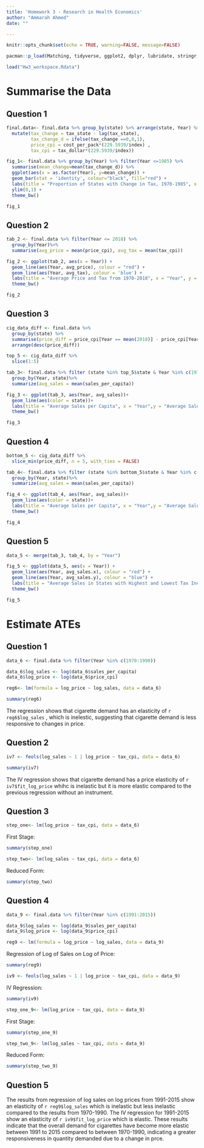 ```yaml
---
title: 'Homework 3 - Research in Health Economics'
author: "Ammarah Ahmed"
date: ""

---
```


```{r=setup, include=FALSE}
knitr::opts_chunk$set(echo = TRUE, warning=FALSE, message=FALSE)

pacman::p_load(Matching, tidyverse, ggplot2, dplyr, lubridate, stringr, readxl, readr, data.table, gdata, scales, kableExtra, modelsummary, fixest, imputeTS)
```

```r
load("Hw3_workspace.Rdata")
```

# Summarise the Data

## Question 1

```r
final.data<- final.data %>% group_by(state) %>% arrange(state, Year) %>%
  mutate(tax_change = tax_state - lag(tax_state),
         tax_change_d = ifelse(tax_change ==0,0,1),
         price_cpi = cost_per_pack*(229.5939/index) ,
         tax_cpi = tax_dollar*(229.5939/index)) 
```


```r
fig_1<- final.data %>% group_by(Year) %>% filter(Year <=1985) %>%
  summarise(mean_change=mean(tax_change_d)) %>% 
  ggplot(aes(x = as.factor(Year), y=mean_change)) + 
  geom_bar(stat = 'identity', colour="black", fill="red") + 
  labs(title = "Proportion of States with Change in Tax, 1970-1985", x = "Year", y = "Proportion of States") +
  ylim(0,1) +
  theme_bw()
```

```r
fig_1
```

## Question 2

```r
tab_2 <- final.data %>% filter(Year <= 2018) %>% 
  group_by(Year)%>%
  summarise(avg_price = mean(price_cpi), avg_tax = mean(tax_cpi))
```
```r
fig_2 <- ggplot(tab_2, aes(x = Year)) + 
  geom_line(aes(Year, avg_price), colour = "red") + 
  geom_line(aes(Year, avg_tax), colour = 'blue') +
  labs(title = "Average Price and Tax from 1970-2018", x = "Year", y = "Average Price and Tax") +
  theme_bw()
```

```r
fig_2
```

## Question 3

```r
cig_data_diff <- final.data %>%
  group_by(state) %>%
  summarise(price_diff = price_cpi[Year == mean(2018)] - price_cpi[Year == mean(1970)]) %>%
  arrange(desc(price_diff))
```
```r
top_5 <- cig_data_diff %>%
  slice(1:5)
```
```r
tab_3<- final.data %>% filter (state %in% top_5$state & Year %in% c(1970:2018))%>% 
  group_by(Year, state)%>% 
  summarize(avg_sales = mean(sales_per_capita))
```
```r
fig_3 <- ggplot(tab_3, aes(Year, avg_sales))+
  geom_line(aes(color = state))+
  labs(title = "Average Sales per Capita", x = "Year",y = "Average Sales per Capita")+
  theme_bw()
```

```r
fig_3
```

## Question 4

```r
bottom_5 <- cig_data_diff %>%
  slice_min(price_diff, n = 5, with_ties = FALSE)
```
```r
tab_4<- final.data %>% filter (state %in% bottom_5$state & Year %in% c(1970:2018))%>% 
  group_by(Year, state)%>% 
  summarize(avg_sales = mean(sales_per_capita))
```
```r
fig_4 <- ggplot(tab_4, aes(Year, avg_sales))+
  geom_line(aes(color = state))+
  labs(title = "Average Sales per Capita", x = "Year",y = "Average Sales per Capita")+
  theme_bw()
```

```r
fig_4
```

## Question 5

```r
data_5 <- merge(tab_3, tab_4, by = "Year")
```
```r
fig_5 <- ggplot(data_5, aes(x = Year)) +
  geom_line(aes(Year, avg_sales.x), colour = "red") +
  geom_line(aes(Year, avg_sales.y), colour = "blue") +
  labs(title = "Average Sales in States with Highest and Lowest Tax Increase", x = "Year", y = "Average Sales per Capita") +
  theme_bw()
```

```r
fig_5
```

# Estimate ATEs

## Question 1 
```r
data_6 <- final.data %>% filter(Year %in% c(1970:1990))
```
```r
data_6$log_sales <- log(data_6$sales_per_capita)
data_6$log_price <- log(data_6$price_cpi)

```
```r
reg6<- lm(formula = log_price ~ log_sales, data = data_6)
```
```r
summary(reg6)
```

The regression shows that cigarette demand has an elasticity of `r reg6$log_sales` , which is inelestic, suggesting that cigarette demand is less responsive to changes in price.

## Question 2

```r
iv7 <- feols(log_sales ~ 1 | log_price ~ tax_cpi, data = data_6)
```
```r
summary(iv7)
```
The IV regression shows that cigarette demand has a price elasticity of `r iv7$fit_log_price` whihc is inelastic but it is more elastic compared to the previous regression without an instrument. 

## Question 3

```r
step_one<- lm(log_price ~ tax_cpi, data = data_6)
```

First Stage: 
```r
summary(step_one)
```

```r
step_two<- lm(log_sales ~ tax_cpi, data = data_6)
```

Reduced Form:
```r
summary(step_two)
```

## Question 4

```r
data_9 <- final.data %>% filter(Year %in% c(1991:2015))
```
```r
data_9$log_sales <- log(data_9$sales_per_capita)
data_9$log_price <- log(data_9$price_cpi)
```

```r
reg9 <- lm(formula = log_price ~ log_sales, data = data_9)
```

Regression of Log of Sales on Log of Price:
```r
summary(reg9)
```

```r
iv9 <- feols(log_sales ~ 1 | log_price ~ tax_cpi, data = data_9)
```

IV Regression:
```r
summary(iv9)
```

```r
step_one_9<- lm(log_price ~ tax_cpi, data = data_9)
```
First Stage: 
```r
summary(step_one_9)
```

```r
step_two_9<- lm(log_sales ~ tax_cpi, data = data_9)
```

Reduced Form:
```r
summary(step_two_9)
```

## Question 5

The results from regression of log sales on log prices from 1991-2015 show an elasticity of `r reg9$log_sales` which is inelastic but less inelastic compared to the results from 1970-1990. The IV regression for 1991-2015 show an elasticity of `r iv9$fit_log_price` which is elastic. These results indicate that the overall demand for cigarettes have become more elastic between 1991 to 2015 compared to between 1970-1990, indicating a greater responsiveness in quantity demanded due to a change in prce. 

